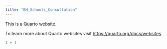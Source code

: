 ```yaml
---
title: "BH_Schools_Consultation"
---
```


This is a Quarto website.

To learn more about Quarto websites visit <https://quarto.org/docs/websites>.

```r
1 + 1
```
